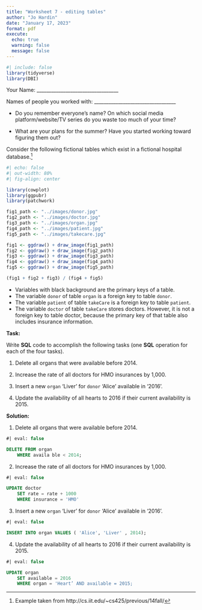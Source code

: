 ```yaml
---
title: "Worksheet 7 - editing tables"
author: "Jo Hardin"
date: "January 17, 2023"
format: pdf
execute:
  echo: true
  warning: false
  message: false
---
```


```r
#| include: false
library(tidyverse)
library(DBI)
```



Your Name: \_\_\_\_\_\_\_\_\_\_\_\_\_\_\_\_\_\_\_\_\_\_\_\_\_\_\_\_\_\_\_\_\_\_   


Names of people you worked with:  \_\_\_\_\_\_\_\_\_\_\_\_\_\_\_\_\_\_\_\_\_\_\_\_\_\_\_\_\_\_\_\_\_\_   

* Do you remember everyone's name? On which social media platform/website/TV series do you waste too much of your time?

* What are your plans for the summer?  Have you started working toward figuring them out?

\medskip

Consider the following fictional tables which exist in a fictional hospital database.^[Example taken from http://cs.iit.edu/~cs425/previous/14fall/]

```r
#| echo: false
#| out-width: 80%
#| fig-align: center

library(cowplot)
library(ggpubr)
library(patchwork)

fig1_path <- "../images/donor.jpg"
fig2_path <- "../images/doctor.jpg"
fig3_path <- "../images/organ.jpg"
fig4_path <- "../images/patient.jpg"
fig5_path <- "../images/takecare.jpg"

fig1 <- ggdraw() + draw_image(fig1_path)
fig2 <- ggdraw() + draw_image(fig2_path)
fig3 <- ggdraw() + draw_image(fig3_path)
fig4 <- ggdraw() + draw_image(fig4_path)
fig5 <- ggdraw() + draw_image(fig5_path)

(fig1 + fig2 + fig3) / (fig4 + fig5)
```


* Variables with black background are the primary keys of a table.
* The variable `donor` of table `organ` is a foreign key to table `donor`.
* The variable `patient` of table `takeCare` is a foreign key to table `patient`.
* The variable `doctor` of table `takeCare` stores doctors. However, it is not a foreign key to table doctor, because the primary key of that table also includes insurance information.

**Task:**

Write **SQL** code to accomplish the following tasks (one **SQL** operation for each of the four tasks).

1. Delete all organs that were available before 2014.

2. Increase the rate of all doctors for HMO insurances by 1,000.

3. Insert a new `organ` 'Liver' for `donor` 'Alice' available in '2016'.

4. Update the availability of all hearts to 2016 if their current availability is 2015.


\newpage
**Solution:**

1. Delete all organs that were available before 2014.

```sql
#| eval: false

DELETE FROM organ
    WHERE availa ble < 2014;
```

2. Increase the rate of all doctors for HMO insurances by 1,000.

```sql
#| eval: false

UPDATE doctor
    SET rate = rate + 1000
    WHERE insurance = 'HMO'
```


3. Insert a new `organ` 'Liver' for `donor` 'Alice' available in '2016'.

```sql
#| eval: false

INSERT INTO organ VALUES ( 'Alice', 'Liver' , 2014);

```

4. Update the availability of all hearts to 2016 if their current availability is 2015.

```sql
#| eval: false

UPDATE organ
    SET available = 2016
    WHERE organ = 'Heart’ AND available = 2015;
```





